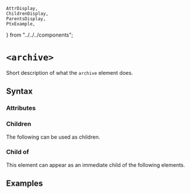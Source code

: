     AttrDisplay,
    ChildrenDisplay,
    ParentsDisplay,
    PtxExample,
} from "../../../components";

# `<archive>`

Short description of what the `archive` element does.

## Syntax

### Attributes

<AttrDisplay name="archive" />

### Children

The following can be used as children.

<ChildrenDisplay name="archive" />

### Child of

This element can appear as an immediate child of the following elements.

<ParentsDisplay name="archive" />

## Examples

    